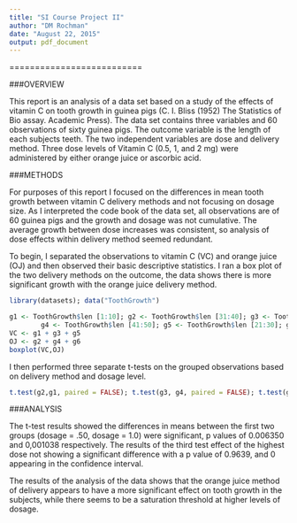 ```yaml
---
title: "SI Course Project II"
author: "DM Rochman"
date: "August 22, 2015"
output: pdf_document
---
```


==========================

###OVERVIEW

This report is an analysis of a data set based on a study of the effects of vitamin C on tooth growth in guinea pigs (C. I. Bliss (1952) The Statistics of Bio assay. Academic Press). The data set contains three variables and 60 observations of sixty guinea pigs. The outcome variable is the length of each subjects teeth. The two independent variables are dose and delivery method. Three dose levels of Vitamin C (0.5, 1, and 2 mg) were administered by either orange juice or ascorbic acid.

###METHODS

For purposes of this report I focused on the differences in mean tooth growth between vitamin C delivery methods and not focusing on dosage size. As I interpreted the code book of the data set, all observations are of 60 guinea pigs and the growth and dosage was not cumulative. The average growth between dose increases was consistent, so analysis of dose effects within delivery method seemed redundant.

To begin, I separated the observations to vitamin C (VC) and orange juice (OJ) and then observed their basic descriptive statistics. I ran a box plot of the two delivery methods on the outcome, the data shows there is more significant growth with the orange juice delivery method.

```r
library(datasets); data("ToothGrowth")

g1 <- ToothGrowth$len [1:10]; g2 <- ToothGrowth$len [31:40]; g3 <- ToothGrowth$len [11:20]; 
        g4 <- ToothGrowth$len [41:50]; g5 <- ToothGrowth$len [21:30]; g6 <- ToothGrowth$len[51:60]
VC <- g1 + g3 + g5
OJ <- g2 + g4 + g6
boxplot(VC,OJ)

```


I then performed three separate t-tests on the grouped observations based on delivery method and dosage level. 


```r
t.test(g2,g1, paired = FALSE); t.test(g3, g4, paired = FALSE); t.test(g5,g6, paired = FALSE)

```

###ANALYSIS

The t-test results showed the differences in means between the first two groups (dosage = .50, dosage = 1.0) were significant, p values of 0.006350 and 0,001038 respectively. The results of the third test effect of the highest dose not showing a significant difference with a p value of 0.9639, and 0 appearing in the confidence interval.

The results of the analysis of the data shows that the orange juice method of delivery appears to have a more significant effect on tooth growth in the subjects, while there seems to be a saturation threshold at higher levels of dosage.
